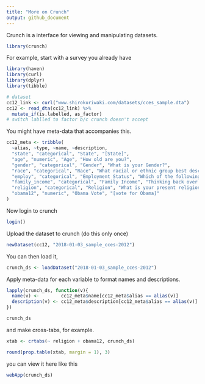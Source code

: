 ```yaml
---
title: "More on Crunch"
output: github_document
---
```


Crunch is a interface for viewing and manipulating datasets.

```r
library(crunch)
```

For example, start with a survey you already have


```r
library(haven)
library(curl)
library(dplyr)
library(tibble)

# dataset
cc12_link <- curl("www.shirokuriwaki.com/datasets/cces_sample.dta")
cc12 <- read_dta(cc12_link) %>%
  mutate_if(is.labelled, as_factor) 
# switch lablled to factor b/c crunch doesn't accept
```



You might have meta-data that accompanies this. 

```r
cc12_meta <- tribble(
  ~alias, ~type, ~name, ~description,
  "state", "categorical", "State", "[State]",
  "age", "numeric", "Age", "How old are you?",
  "gender", "categorical", "Gender", "What is your Gender?",
  "race", "categorical", "Race", "What racial or ethnic group best describes you?",
  "employ", "categorical", "Employment Status", "Which of the following best describes your current employment status?",
  "family_income", "categorical", "Family Income", "Thinking back over the last year, what was your family's annual income?",
  "religion", "categorical", "Religion", "What is your present religion, if any?",
  "obama12", "numeric", "Obama Vote", "[vote for Obama]"
)

```

Now login to crunch
```r
login()
```

Upload the dataset to crunch (do this only once)
```r
newDataset(cc12, "2018-01-03_sample_cces-2012")
```



You can then load it,
```r
crunch_ds <- loadDataset("2018-01-03_sample_cces-2012")
```



Apply meta-data for each variable to format names and descriptions. 
```r
lapply(crunch_ds, function(v){
  name(v) <-        cc12_meta$name[cc12_meta$alias == alias(v)]
  description(v) <- cc12_meta$description[cc12_meta$alias == alias(v)]
})
```

```r
crunch_ds
```


and make cross-tabs, for example. 

```r
xtab <- crtabs(~ religion + obama12, crunch_ds)
```

```r
round(prop.table(xtab, margin = 1), 3)
```



you can view it here like this
```r
webApp(crunch_ds)
```
